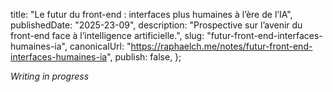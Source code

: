   title: "Le futur du front-end : interfaces plus humaines à l’ère de l’IA",
  publishedDate: "2025-23-09",
  description:
    "Prospective sur l’avenir du front-end face à l’intelligence artificielle.",
  slug: "futur-front-end-interfaces-humaines-ia",
  canonicalUrl:
    "https://raphaelch.me/notes/futur-front-end-interfaces-humaines-ia",
  publish: false,
};

*Writing in progress*
